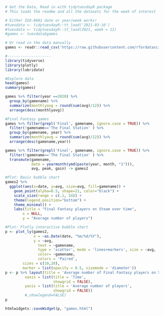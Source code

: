 ```r
# Get the Data, Read in with tidytuesdayR package
# This loads the readme and all the datasets for the week of interest

# Either ISO-8601 date or year/week works!
#tuesdata <- tidytuesdayR::tt_load('2021-03-16')
#tuesdata <- tidytuesdayR::tt_load(2021, week = 12)
#games <- tuesdata$games

# Or read in the data manually
games <- readr::read_csv('https://raw.githubusercontent.com/rfordatascience/tidytuesday/master/data/2021/2021-03-16/games.csv')

#--------------------
library(tidyverse)
library(plotly)
library(lubridate)

#Explore data
head(games)
summary(games)

games %>% filter(year ==2020) %>% 
  group_by(gamename) %>% 
  summarize(monthlyavg = round(sum(avg)/12)) %>% 
  arrange(desc(monthlyavg))

#Final Fantasy games 
games %>% filter(grepl('Final', gamename, ignore.case = TRUE)) %>% 
  filter(!gamename=='The Final Station' ) %>%
  group_by(gamename, year) %>% 
  summarize(monthlyavg = round(sum(avg)/12)) %>% 
  arrange(desc(gamename,year))

games %>% filter(grepl('Final', gamename, ignore.case = TRUE)) %>%
  filter(!gamename=='The Final Station' ) %>%
  transmute(gamename,
            date = yearmonth(ymd(paste(year, month, "1"))),
            avg, peak, gain) -> games2

#Plot: Basic bubble chart
games2 %>%
  ggplot(aes(x=date, y=avg, size=avg, fill=gamename)) +
    geom_point(alpha=0.5, shape=21, color="black") + 
    scale_size(range = c(.1, 24)) +
    theme(legend.position="bottom") +
    theme_minimal() +
    labs(title = "Final Fantasy players on Steam over time",
        x = NULL,
        y = "Average number of players")

#Plot: Plotly interactive bubble chart
p <- plot_ly(games2, 
             x = ~as.Date(date, "%m/%d/%Y"), 
             y = ~avg, 
               text = ~gamename,
               type = 'scatter', mode = 'lines+markers', size = ~avg, 
               color= ~gamename, 
               colors = 'Paired',
        sizes = c(10,28),
        marker = list(opacity = 0.5, sizemode = 'diameter'))
p <- p %>% layout(title = 'Average number of Final Fantasy players on Steam',
         xaxis = list(title = 'Time',
                      showgrid = FALSE),
         yaxis = list(title = 'Average number of players', 
                      showgrid = FALSE))
         #,showlegend=FALSE)
p

htmlwidgets::saveWidget(p, "games.html")
```
